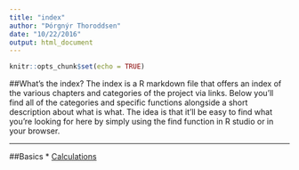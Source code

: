 ```yaml
---
title: "index"
author: "Þórgnýr Thoroddsen"
date: "10/22/2016"
output: html_document
---
```


```r
knitr::opts_chunk$set(echo = TRUE)
```

##What's the index?
The index is a R markdown file that offers an index of the various chapters and categories of the project via links. Below you'll find all of the categories and specific functions alongside a short description about what is what. The idea is that it'll be easy to find what you're looking for here by simply using the find function in R studio or in your browser.

----

##Basics
* [Calculations](calc.html)



